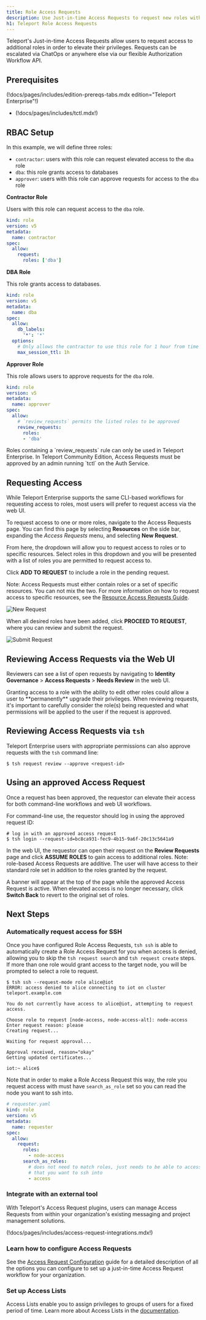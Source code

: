 ```yaml
---
title: Role Access Requests
description: Use Just-in-time Access Requests to request new roles with elevated privileges.
h1: Teleport Role Access Requests
---
```


Teleport's Just-in-time Access Requests allow users to request access to
additional roles in order to elevate their privileges. Requests can be escalated
via ChatOps or anywhere else via our flexible Authorization Workflow API.

## Prerequisites

(!docs/pages/includes/edition-prereqs-tabs.mdx edition="Teleport Enterprise"!)

- (!docs/pages/includes/tctl.mdx!)

## RBAC Setup

In this example, we will define three roles:

- `contractor`: users with this role can request elevated access to the `dba` role
- `dba`: this role grants access to databases
- `approver`: users with this role can approve requests for access to the `dba` role

**Contractor Role**

Users with this role can request access to the `dba` role.

```yaml
kind: role
version: v5
metadata:
  name: contractor
spec:
  allow:
    request:
      roles: ['dba']
```

**DBA Role**

This role grants access to databases.

```yaml
kind: role
version: v5
metadata:
  name: dba
spec:
  allow:
    db_labels:
      '*': '*'
  options:
    # Only allows the contractor to use this role for 1 hour from time of request.
    max_session_ttl: 1h
```

**Approver Role**

This role allows users to approve requests for the `dba` role.

```yaml
kind: role
version: v5
metadata:
  name: approver
spec:
  allow:
    # `review_requests` permits the listed roles to be approved
    review_requests:
      roles:
      - 'dba'
```

<Admonition type="warning" title="Requires Teleport Enterprise">
Roles containing a `review_requests` rule can only be used in Teleport
Enterprise. In Teleport Community Edition, Access Requests must be approved by an admin
running `tctl` on the Auth Service.
</Admonition>

## Requesting Access

While Teleport Enterprise supports the same CLI-based workflows for requesting
access to roles, most users will prefer to request access via the web UI.

To request access to one or more roles, navigate to the Access Requests page.
You can find this page by selecting **Resources** on the side bar, expanding the
*Access Requests* menu, and selecting **New Request**.

From here, the dropdown will allow you to request access to roles or to specific
resources. Select roles in this dropdown and you will be presented with a list
of roles you are permitted to request access to.

Click **ADD TO REQUEST** to include a role in the pending request.

Note: Access Requests must either contain roles or a set of specific resources.
You can not mix the two. For more information on how to request access to
specific resources, see the
[Resource Access Requests Guide](./resource-requests.mdx).

![New Request](../../../../img/access-requests/new-role-request.png)

When all desired roles have been added, click **PROCEED TO REQUEST**, where you
can review and submit the request.

![Submit Request](../../../../img/access-requests/submit-request.png)

## Reviewing Access Requests via the Web UI

Reviewers can see a list of open requests by navigating to
**Identity Governance** > **Access Requests** > **Needs Review** in the web UI.

<Admonition type="warning">
Granting access to a role with the ability to edit other roles could allow a
user to **permanently** upgrade their privileges. When reviewing requests, it's
important to carefully consider the role(s) being requested and what permissions
will be applied to the user if the request is approved.
</Admonition>

## Reviewing Access Requests via `tsh`

Teleport Enterprise users with appropriate permissions can also approve requests
with the `tsh` command line:

```code
$ tsh request review --approve <request-id>
```

## Using an approved Access Request

Once a request has been approved, the requestor can elevate their access for
both command-line workflows and web UI workflows.

For command-line use, the requestor should log in using the approved request ID:

```code
# log in with an approved access request
$ tsh login --request-id=bc8ca931-fec9-4b15-9a6f-20c13c5641a9
```

In the web UI, the requestor can open their request on the **Review Requests**
page and click **ASSUME ROLES** to gain access to additional roles. Note:
role-based Access Requests are additive. The user will have access to their
standard role set in addition to the roles granted by the request.

A banner will appear at the top of the page while the approved Access Request is
active. When elevated access is no longer necessary, click **Switch Back** to revert
to the original set of roles.

## Next Steps

### Automatically request access for SSH

Once you have configured Role Access Requests,
`tsh ssh` is able to automatically create a Role Access Request for you when access is denied,
allowing you to skip the `tsh request search` and `tsh request create` steps.
If more than one role would grant access to the target node, you will be prompted
to select a role to request.

```code
$ tsh ssh --request-mode role alice@iot
ERROR: access denied to alice connecting to iot on cluster teleport.example.com

You do not currently have access to alice@iot, attempting to request access.

Choose role to request [node-access, node-access-alt]: node-access
Enter request reason: please
Creating request...

Waiting for request approval...

Approval received, reason="okay"
Getting updated certificates...

iot:~ alice$
```

Note that in order to make a Role Access Request this way, the role you request
access with must have `search_as_role` set so you can read the node you want to
ssh into.

```yaml
# requester.yaml
kind: role
version: v5
metadata:
  name: requester
spec:
  allow:
    request:
      roles:
        - node-access
      search_as_roles:
        # does not need to match roles, just needs to be able to access nodes
        # that you want to ssh into
        - access
```

### Integrate with an external tool

With Teleport's Access Request plugins, users can manage Access Requests from
within your organization's existing messaging and project management solutions.

(!docs/pages/includes/access-request-integrations.mdx!)

### Learn how to configure Access Requests

See the [Access Request Configuration](./access-request-configuration.mdx) guide
for a detailed description of all the options you can configure to set up a
just-in-time Access Request workflow for your organization.

### Set up Access Lists

Access Lists enable you to assign privileges to groups of users for a fixed
period of time. Learn more about Access Lists in the
[documentation](../access-lists/access-lists.mdx).

